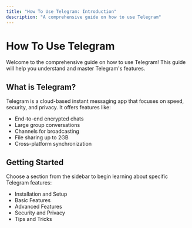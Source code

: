 ```yaml
---
title: "How To Use Telegram: Introduction"
description: "A comprehensive guide on how to use Telegram"
---
```


# How To Use Telegram

Welcome to the comprehensive guide on how to use Telegram! This guide will help you understand and master Telegram's features.

## What is Telegram?

Telegram is a cloud-based instant messaging app that focuses on speed, security, and privacy. It offers features like:

- End-to-end encrypted chats
- Large group conversations
- Channels for broadcasting
- File sharing up to 2GB
- Cross-platform synchronization

## Getting Started

Choose a section from the sidebar to begin learning about specific Telegram features:

- Installation and Setup
- Basic Features
- Advanced Features
- Security and Privacy
- Tips and Tricks

